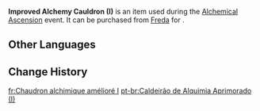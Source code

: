 {{Item Infobox
|id           = 120821
|image        = Item Improved Alchemy Cauldron (I).png
|type         = 
|group        = Event Items
|description  = Enhances the performance of the alchemy cauldron, expanding the area into which ingredients may be placed when making potions.
|source1      = [[Freda]]
|event        = Alchemical Ascension
}}
'''Improved Alchemy Cauldron (I)''' is an item used during the [[Alchemical Ascension]] event. It can be purchased from [[Freda]] for {{Item|Funds|x=6,000}}.

==Other Languages==
{{Other Languages|default_hidden=1
|en      = Improved Alchemy Cauldron (I)
|zhs     = 改进炼金釜・其一
|zhs_rm  = 
|zht     = 改進煉金釜・其一
|zht_rm  = 
|ja      = 錬金釜改良・Ⅰ
|ja_rm   = Renkin-gama Kairyou - Ichi
|ko      = 연금솥 개선・I
|ko_rm   = 
|es      = Mejora para caldero alquímico (I)
|fr      = Chaudron alchimique amélioré I
|ru      = Улучшенный алхимический котёл I
|th      = อัปเกรดหม้อแปรธาตุ 1
|th_rm   = 
|vi      = Cải Tiến Nồi Giả Kim I
|de      = Verbesserter Alchimiekessel I
|id      = Peningkatan Kuali Alkimia (I)
|pt      = Caldeirão de Alquimia Aprimorado (I)
|tr      = Geliştirilmiş Simya Kazanı (I)
|it      = Calderone alchemico migliorato (I)
}}

==Change History==
{{Change History|4.5}}

[[fr:Chaudron alchimique amélioré I]]
[[pt-br:Caldeirão de Alquimia Aprimorado (I)]]